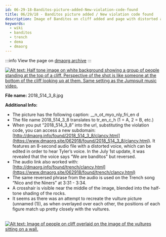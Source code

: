 ```yaml
---
id: 06-29-18-Banditos-picture-added-New-violation-code-found
title: 06/29/18 - Banditos picture added / New violation code found
description: Image of Banditos on cliff added and page with distorted and reversed audio clip from NATN saying "we are banditos" discovered.
keywords:
  - wiki
  - banditos
  - trench
  - dema
  - dmaorg
---
```


:::info
View the page on [dmaorg archive](https://www.dmaorg.site/062918/found/15398642_14/clancy.html)
:::

[![Alt text: Half tone image on white background showing a group of people standing at the top of a cliff. Perspective of the shot is like someone at the bottom of the cliff looking up at them. Same setting as the Jumpsuit music video.](./assets/2018_514_3_8.jpg)](./assets/2018_514_3_8.jpg)

**File name:** 2018_514_3_8.jpg

**Additional Info:**

- The picture has the following caption: __n_ot_myo_nly_fri_en d
- The file name 2018_514_3_8 translates to tr_en_c_h (1 = A, 2 = B, etc.)
- When you put “2018_514_3_8” into the url, substituting the violation code, you can access a new subdomain: [http://dmaorg.info/found/2018_514_3_8/clancy.html](https://www.dmaorg.site/062918/found/2018_514_3_8/clancy.html). It features an 8-second audio file with a distorted voice, which can be edited in order to hear Tyler’s voice. In the July 1st update, it was revealed that the voice says “We are banditos” but reversed.
- The audio link also worked with: [http://dmaorg.info/found/trench/clancy.html](https://www.dmaorg.site/062918/found/trench/clancy.html)
- The same reversed phrase from the audio is used on the Trench song “Nico and the Niners” at 3:31 - 3:34.
- A crosshair is visible near the middle of the image, blended into the half-tone shading of the rocks.
- It seems as there was an attempt to recreate the vulture picture (unnamed (1)), as when overlayed over each other, the positions of each figure match up pretty closely with the vultures.

&nbsp;&nbsp;&nbsp;&nbsp;&nbsp;&nbsp;&nbsp;&nbsp;[![Alt text: Image of people on cliff overlaid on the image of the vultures sitting on a wall.](./assets/2018-06-30_1218.png)](./assets/2018-06-30_1218.png)



